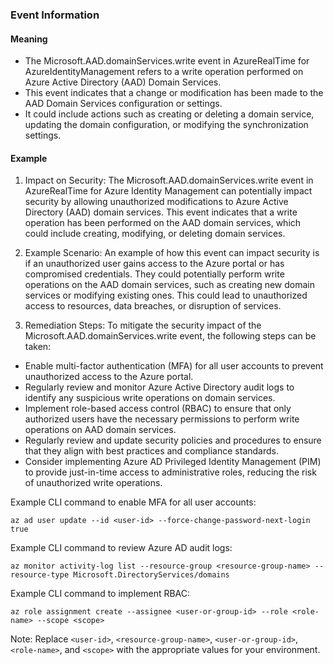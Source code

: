 
### Event Information

#### Meaning

- The Microsoft.AAD.domainServices.write event in AzureRealTime for AzureIdentityManagement refers to a write operation performed on Azure Active Directory (AAD) Domain Services.
- This event indicates that a change or modification has been made to the AAD Domain Services configuration or settings.
- It could include actions such as creating or deleting a domain service, updating the domain configuration, or modifying the synchronization settings.

#### Example

1. Impact on Security: The Microsoft.AAD.domainServices.write event in AzureRealTime for Azure Identity Management can potentially impact security by allowing unauthorized modifications to Azure Active Directory (AAD) domain services. This event indicates that a write operation has been performed on the AAD domain services, which could include creating, modifying, or deleting domain services.

2. Example Scenario: An example of how this event can impact security is if an unauthorized user gains access to the Azure portal or has compromised credentials. They could potentially perform write operations on the AAD domain services, such as creating new domain services or modifying existing ones. This could lead to unauthorized access to resources, data breaches, or disruption of services.

3. Remediation Steps: To mitigate the security impact of the Microsoft.AAD.domainServices.write event, the following steps can be taken:

- Enable multi-factor authentication (MFA) for all user accounts to prevent unauthorized access to the Azure portal.
- Regularly review and monitor Azure Active Directory audit logs to identify any suspicious write operations on domain services.
- Implement role-based access control (RBAC) to ensure that only authorized users have the necessary permissions to perform write operations on AAD domain services.
- Regularly review and update security policies and procedures to ensure that they align with best practices and compliance standards.
- Consider implementing Azure AD Privileged Identity Management (PIM) to provide just-in-time access to administrative roles, reducing the risk of unauthorized write operations.

Example CLI command to enable MFA for all user accounts:
```
az ad user update --id <user-id> --force-change-password-next-login true
```

Example CLI command to review Azure AD audit logs:
```
az monitor activity-log list --resource-group <resource-group-name> --resource-type Microsoft.DirectoryServices/domains
```

Example CLI command to implement RBAC:
```
az role assignment create --assignee <user-or-group-id> --role <role-name> --scope <scope>
```

Note: Replace `<user-id>`, `<resource-group-name>`, `<user-or-group-id>`, `<role-name>`, and `<scope>` with the appropriate values for your environment.

